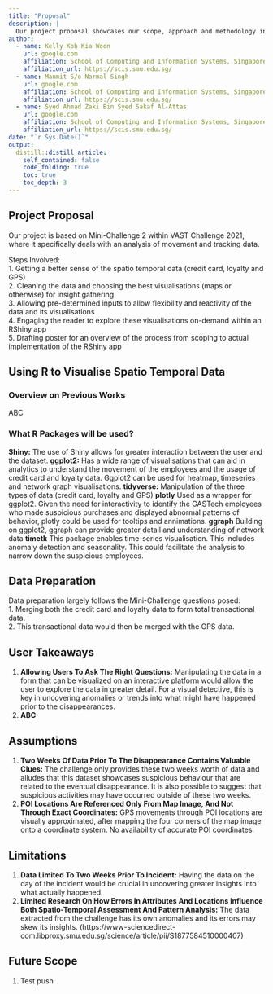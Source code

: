 ```yaml
---
title: "Proposal"
description: |
  Our project proposal showcases our scope, approach and methodology in tackling Mini-Challenge 2 of VAST Challenge 2021.
author:
  - name: Kelly Koh Kia Woon
    url: google.com
    affiliation: School of Computing and Information Systems, Singapore Management University
    affiliation_url: https://scis.smu.edu.sg/
  - name: Manmit S/o Narmal Singh 
    url: google.com
    affiliation: School of Computing and Information Systems, Singapore Management University
    affiliation_url: https://scis.smu.edu.sg/
  - name: Syed Ahmad Zaki Bin Syed Sakaf Al-Attas 
    url: google.com
    affiliation: School of Computing and Information Systems, Singapore Management University
    affiliation_url: https://scis.smu.edu.sg/
date: "`r Sys.Date()`"
output: 
  distill::distill_article:
    self_contained: false
    code_folding: true
    toc: true
    toc_depth: 3
---
```


## Project Proposal  
Our project is based on Mini-Challenge 2 within VAST Challenge 2021, where it specifically deals with an analysis of movement and tracking data.  

Steps Involved:  
1.	Getting a better sense of the spatio temporal data (credit card, loyalty and GPS)  
2.	Cleaning the data and choosing the best visualisations (maps or otherwise) for insight gathering  
3.	Allowing pre-determined inputs to allow flexibility and reactivity of the data and its visualisations  
4.	Engaging the reader to explore these visualisations on-demand within an RShiny app  
5.	Drafting poster for an overview of the process from scoping to actual implementation of the RShiny app  

## Using R to Visualise Spatio Temporal Data
### Overview on Previous Works
ABC

### What R Packages will be used?


**Shiny:** The use of Shiny allows for greater interaction between the user and the dataset.
**ggplot2:** Has a wide range of visualisations that can aid in analytics to understand the movement of the employees and the usage of credit card and loyalty data. Ggplot2 can be used for heatmap, timeseries and network graph visualisations. 
**tidyverse:** Manipulation of the three types of data (credit card, loyalty and GPS) 
**plotly** Used as a wrapper for ggplot2. Given the need for interactivity to identify the GASTech employees who made suspicious purchases and displayed abnormal patterns of behavior, plotly could be used for tooltips and annimations.
**ggraph** Building on ggplot2, ggraph can provide greater detail and understanding of network data
**timetk** This package enables time-series visualisation. This includes anomaly detection and seasonality. This could facilitate the analysis to narrow down the suspicious employees.

 



## Data Preparation  
Data preparation largely follows the Mini-Challenge questions posed:  
1.	Merging both the credit card and loyalty data to form total transactional data.  
2.	This transactional data would then be merged with the GPS data.  

## User Takeaways  
1.	**Allowing Users To Ask The Right Questions:** Manipulating the data in a form that can be visualized on an interactive platform would allow the user to explore the data in greater detail. For a visual detective, this is key in uncovering anomalies or trends into what might have happened prior to the disappearances.  
2.	**ABC**  

## Assumptions  
1.	**Two Weeks Of Data Prior To The Disappearance Contains Valuable Clues:** The challenge only provides these two weeks worth of data and alludes that this dataset showcases suspicious behaviour that are related to the eventual disappearance. It is also possible to suggest that suspicious activities may have occurred outside of these two weeks.  
2.	**POI Locations Are Referenced Only From Map Image, And Not Through Exact Coordinates:** GPS movements through POI locations are visually approximated, after mapping the four corners of the map image onto a coordinate system. No availability of accurate POI coordinates.  

## Limitations  
1.	**Data Limited To Two Weeks Prior To Incident:** Having the data on the day of the incident would be crucial in uncovering greater insights into what actually happened.  
2.	**Limited Research On How Errors In Attributes And Locations Influence Both Spatio-Temporal Assessment And Pattern Analysis:** The data extracted from the challenge has its own anomalies and its errors may skew its insights.   (https://www-sciencedirect-com.libproxy.smu.edu.sg/science/article/pii/S1877584510000407)

## Future Scope  
1. Test push 